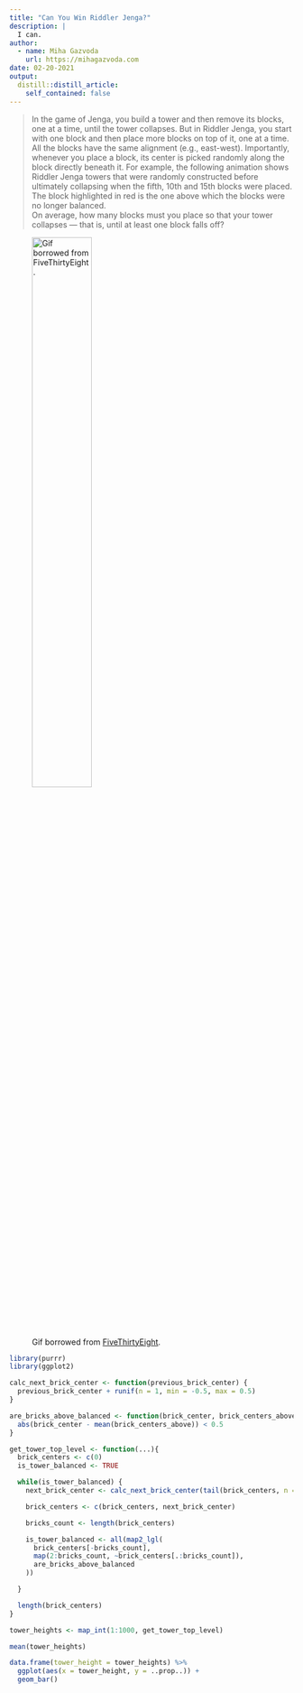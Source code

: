 ```yaml
---
title: "Can You Win Riddler Jenga?"
description: |
  I can.
author:
  - name: Miha Gazvoda
    url: https://mihagazvoda.com
date: 02-20-2021
output:
  distill::distill_article:
    self_contained: false
---
```


> In the game of Jenga, you build a tower and then remove its blocks, one at a time, until the tower collapses. But in Riddler Jenga, you start with one block and then place more blocks on top of it, one at a time.     
All the blocks have the same alignment (e.g., east-west). Importantly, whenever you place a block, its center is picked randomly along the block directly beneath it. For example, the following animation shows Riddler Jenga towers that were randomly constructed before ultimately collapsing when the fifth, 10th and 15th blocks were placed. The block highlighted in red is the one above which the blocks were no longer balanced.  
On average, how many blocks must you place so that your tower collapses — that is, until at least one block falls off?

![Gif borrowed from [FiveThirtyEight](https://fivethirtyeight.com/features/can-you-win-riddler-jenga/).](../../images/jenga/riddler_jenga.gif){width=50%}

```r
library(purrr)
library(ggplot2)

calc_next_brick_center <- function(previous_brick_center) {
  previous_brick_center + runif(n = 1, min = -0.5, max = 0.5)
}

are_bricks_above_balanced <- function(brick_center, brick_centers_above) {
  abs(brick_center - mean(brick_centers_above)) < 0.5
}

get_tower_top_level <- function(...){
  brick_centers <- c(0)
  is_tower_balanced <- TRUE

  while(is_tower_balanced) {
    next_brick_center <- calc_next_brick_center(tail(brick_centers, n = 1))

    brick_centers <- c(brick_centers, next_brick_center)

    bricks_count <- length(brick_centers)

    is_tower_balanced <- all(map2_lgl(
      brick_centers[-bricks_count],
      map(2:bricks_count, ~brick_centers[.:bricks_count]),
      are_bricks_above_balanced
    ))

  }

  length(brick_centers)
}
```


```r
tower_heights <- map_int(1:1000, get_tower_top_level)

mean(tower_heights)

data.frame(tower_height = tower_heights) %>%
  ggplot(aes(x = tower_height, y = ..prop..)) +
  geom_bar()
```

